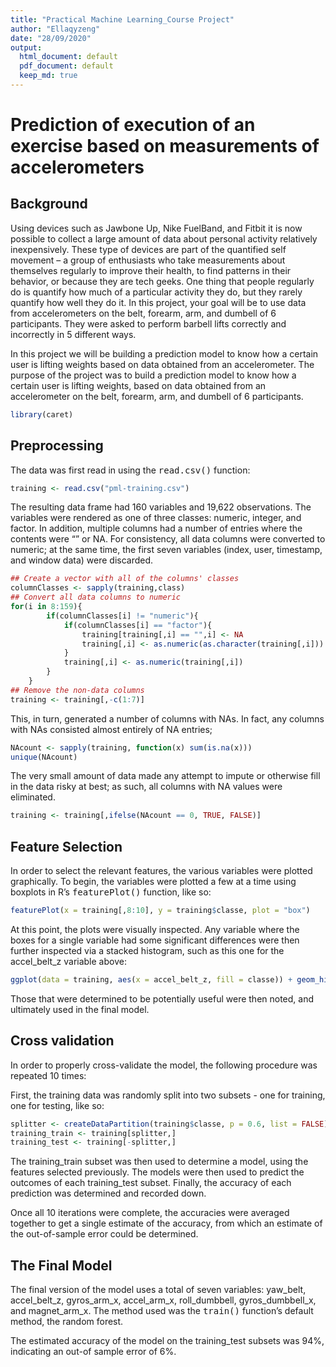 ```yaml
---
title: "Practical Machine Learning_Course Project"
author: "Ellaqyzeng"
date: "28/09/2020"
output:
  html_document: default
  pdf_document: default
  keep_md: true
---
```


Prediction of execution of an exercise based on measurements of accelerometers
==============================================================================

## Background

Using devices such as Jawbone Up, Nike FuelBand, and Fitbit it is now possible to collect a large amount of data about personal activity relatively inexpensively. These type of devices are part of the quantified self movement – a group of enthusiasts who take measurements about themselves regularly to improve their health, to find patterns in their behavior, or because they are tech geeks. One thing that people regularly do is quantify how much of a particular activity they do, but they rarely quantify how well they do it. In this project, your goal will be to use data from accelerometers on the belt, forearm, arm, and dumbell of 6 participants. They were asked to perform barbell lifts correctly and incorrectly in 5 different ways. 

In this project we will be building a prediction model to know how a certain user is lifting weights based on data obtained from an accelerometer. The purpose of the project was to build a prediction model to know how a certain user is lifting weights, based on data obtained from an accelerometer on the belt, forearm, arm, and dumbell of 6 participants.


```r
library(caret)
```


## Preprocessing

The data was first read in using the <TT>read.csv()</TT> function:
```r
training <- read.csv("pml-training.csv")
```

The resulting data frame had 160 variables and 19,622 observations.  The variables were rendered as one of three classes: numeric, integer, and factor.  In addition, multiple columns had a number of entries where the contents were "" or NA.  For consistency, all data columns were converted to numeric; at the same time, the first seven variables (index, user, timestamp, and window data) were discarded.
```r
## Create a vector with all of the columns' classes
columnClasses <- sapply(training,class)
## Convert all data columns to numeric
for(i in 8:159){
        if(columnClasses[i] != "numeric"){
            if(columnClasses[i] == "factor"){
                training[training[,i] == "",i] <- NA
                training[,i] <- as.numeric(as.character(training[,i]))
            }
            training[,i] <- as.numeric(training[,i])
        }
    }
## Remove the non-data columns
training <- training[,-c(1:7)]
```

This, in turn, generated a number of columns with NAs.  In fact, any columns with NAs consisted almost entirely of NA entries;
```r
NAcount <- sapply(training, function(x) sum(is.na(x)))
unique(NAcount)
```

The very small amount of data made any attempt to impute or otherwise fill in the data risky at best; as such, all columns with NA values were eliminated.
```r
training <- training[,ifelse(NAcount == 0, TRUE, FALSE)]
```

## Feature Selection

In order to select the relevant features, the various variables were plotted graphically.  To begin, the variables were plotted a few at a time using boxplots in R's <TT>featurePlot()</TT> function, like so:
```r
featurePlot(x = training[,8:10], y = training$classe, plot = "box")
```

At this point, the plots were visually inspected.  Any variable where the boxes for a single variable had some significant differences were then further inspected via a stacked histogram, such as this one for the accel_belt_z variable above:

```r
ggplot(data = training, aes(x = accel_belt_z, fill = classe)) + geom_histogram()
```

Those that were determined to be potentially useful were then noted, and ultimately used in the final model.

## Cross validation

In order to properly cross-validate the model, the following procedure was repeated 10 times:

First, the training data was randomly split into two subsets - one for training, one for testing, like so:
```r
splitter <- createDataPartition(training$classe, p = 0.6, list = FALSE)
training_train <- training[splitter,]
training_test <- training[-splitter,]
```

The training_train subset was then used to determine a model, using the features selected previously.  The models were then used to predict the outcomes of each training_test subset.  Finally, the accuracy of each prediction was determined and recorded down.

Once all 10 iterations were complete, the accuracies were averaged together to get a single estimate of the accuracy, from which an estimate of the out-of-sample error could be determined.

## The Final Model

The final version of the model uses a total of seven variables: yaw_belt, accel_belt_z, gyros_arm_x, accel_arm_x, roll_dumbbell, gyros_dumbbell_x, and magnet_arm_x.  The method used was the <TT>train()</TT> function's default method, the random forest.

The estimated accuracy of the model on the training_test subsets was 94%, indicating an out-of sample error of 6%.
